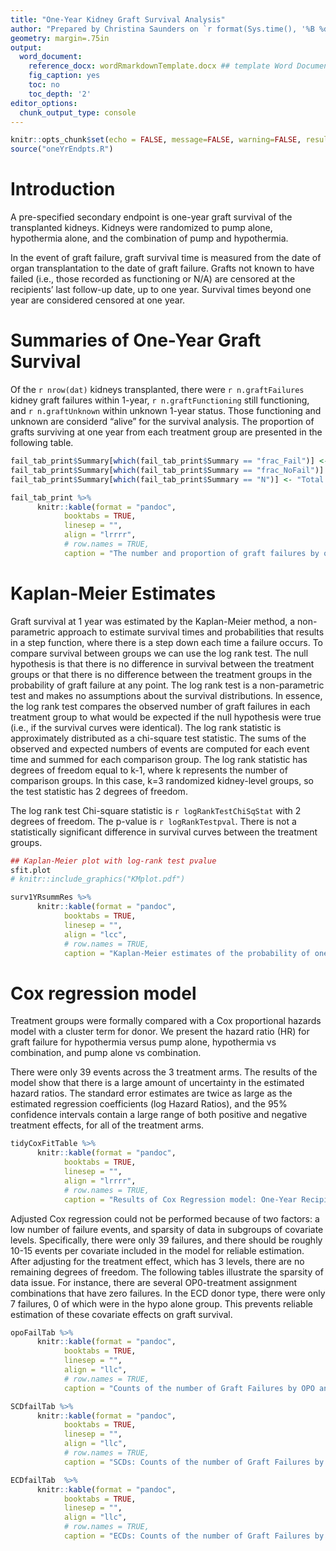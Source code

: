```yaml
---
title: "One-Year Kidney Graft Survival Analysis"
author: "Prepared by Christina Saunders on `r format(Sys.time(), '%B %d, %Y')`"
geometry: margin=.75in
output:
  word_document:
    reference_docx: wordRmarkdownTemplate.docx ## template Word Document
    fig_caption: yes
    toc: no
    toc_depth: '2'
editor_options: 
  chunk_output_type: console
---
```



```r
knitr::opts_chunk$set(echo = FALSE, message=FALSE, warning=FALSE, results='asis', fig.width=6, fig.height = 4, fig.pos = 'H', fig.align = 'center')
source("oneYrEndpts.R")

```

# Introduction 

A pre-specified secondary endpoint is one-year graft survival of the transplanted kidneys. Kidneys were randomized to pump alone, hypothermia alone, and the combination of pump and hypothermia.

In the event of graft failure, graft survival time is measured from the date of organ transplantation to the date of graft failure. Grafts not known to have failed (i.e., those recorded as functioning or N/A) are censored at the recipients' last follow-up date, up to one year. Survival times beyond one year are considered censored at one year.

# Summaries of One-Year Graft Survival

Of the `r nrow(dat)` kidneys transplanted, there were `r n.graftFailures` kidney graft failures within 1-year, `r n.graftFunctioning` still functioning, and `r n.graftUnknown` within unknown 1-year status. Those functioning and unknown are considerd "alive" for the survival analysis.  The proportion of grafts surviving at one year from each treatment group are presented in the following table.

 <!-- along with the corresponding two-sided 95% confidence intervals  -->
```r
fail_tab_print$Summary[which(fail_tab_print$Summary == "frac_Fail")] <- "One-Yr Graft Failure"
fail_tab_print$Summary[which(fail_tab_print$Summary == "frac_NoFail")] <- "One-Yr Graft Survival"
fail_tab_print$Summary[which(fail_tab_print$Summary == "N")] <- "Total N"

fail_tab_print %>% 
      knitr::kable(format = "pandoc",
            booktabs = TRUE,
            linesep = "",
            align = "lrrrr",
            # row.names = TRUE,
            caption = "The number and proportion of graft failures by one-year within each kidney-level randomized treatment arm, and overall. Note that the proportion surviving is a naive estimate of one-year survival, because it does not take into account censoring. Ignoring censoring leads to an overestimate of the overall survival probability, because the censored subjects only contribute information for part of the follow-up time, and then fall out of the risk set, thus pulling down the cumulative probability of survival. The following section shows the Kaplan-Meier estimated probability of one-year survival, which accounts for censoring.")

```

# Kaplan-Meier Estimates

Graft survival at 1 year was estimated by the Kaplan-Meier method, a non-parametric approach to estimate survival times and probabilities that results in a step function, where there is a step down each time a failure occurs. To compare survival between groups we can use the log rank test. The null hypothesis is that there is no difference in survival between the treatment groups or that there is no difference between the treatment groups in the probability of graft failure at any point. The log rank test is a non-parametric test and makes no assumptions about the survival distributions. In essence, the log rank test compares the observed number of graft failures in each treatment group to what would be expected if the null hypothesis were true (i.e., if the survival curves were identical). The log rank statistic is approximately distributed as a chi-square test statistic. The sums of the observed and expected numbers of events are computed for each event time and summed for each comparison group. The log rank statistic has degrees of freedom equal to k-1, where k represents the number of comparison groups. In this case, k=3 randomized kidney-level groups, so the test statistic has 2 degrees of freedom.

The log rank test Chi-square statistic is `r logRankTestChiSqStat` with 2 degrees of freedom. The p-value is `r logRankTestpval`. There is not a statistically significant difference in survival curves between the treatment groups.

```r
## Kaplan-Meier plot with log-rank test pvalue
sfit.plot
# knitr::include_graphics("KMplot.pdf")
```

```r
surv1YRsummRes %>% 
      knitr::kable(format = "pandoc",
            booktabs = TRUE,
            linesep = "",
            align = "lcc",
            # row.names = TRUE,
            caption = "Kaplan-Meier estimates of the probability of one-year graft survival for each treatment arm. These estimates correspond to those shown in the Kaplan-Meier plot above, where the horizontal axis is at 365 days.")

```


# Cox regression model 

Treatment groups were formally compared with a Cox proportional hazards model with a cluster term for donor. We present the hazard ratio (HR) for graft failure for hypothermia versus pump alone, hypothermia vs combination, and pump alone vs combination.

There were only 39 events across the 3 treatment arms. The results of the model show that there is a large amount of uncertainty in the estimated hazard ratios. The standard error estimates are twice as large as the estimated regression coefficients (log Hazard Ratios), and the 95% confidence intervals contain a large range of both positive and negative treatment effects, for all of the treatment arms.

```r
tidyCoxFitTable %>% 
      knitr::kable(format = "pandoc",
            booktabs = TRUE,
            linesep = "",
            align = "lrrrr",
            # row.names = TRUE,
            caption = "Results of Cox Regression model: One-Year Recipient Graft Failure Adjusted for Kidney-Randomized Treatment Assignment. Robust standard errors were used to account for correlation between kidneys from a single donor. Further covariate adjustment could not be performed because of small or no events within subgroups of covariates.")
```

Adjusted Cox regression could not be performed because of two factors: a low number of failure events, and sparsity of data in subgroups of covariate levels. Specifically, there were only 39 failures, and there should be roughly 10-15 events per covariate included in the model for reliable estimation. After adjusting for the treatment effect, which has 3 levels, there are no remaining degrees of freedom. The following tables illustrate the sparsity of data issue. For instance, there are several OP0-treatment assignment combinations that have zero failures. In the ECD donor type, there were only 7 failures, 0 of which were in the hypo alone group. This prevents reliable estimation of these covariate effects on graft survival. 

```r
opoFailTab %>% 
      knitr::kable(format = "pandoc",
            booktabs = TRUE,
            linesep = "",
            align = "llc",
            # row.names = TRUE,
            caption = "Counts of the number of Graft Failures by OPO and Treatment Arm.")

SCDfailTab %>% 
      knitr::kable(format = "pandoc",
            booktabs = TRUE,
            linesep = "",
            align = "llc",
            # row.names = TRUE,
            caption = "SCDs: Counts of the number of Graft Failures by Treatment Arm.")

ECDfailTab  %>% 
      knitr::kable(format = "pandoc",
            booktabs = TRUE,
            linesep = "",
            align = "llc",
            # row.names = TRUE,
            caption = "ECDs: Counts of the number of Graft Failures by Treatment Arm.")
```


<!-- # Analysis Conventions -->
<!-- Note about 1-year graft survival endpoint: The endpoint is censored at 1-year post organ transplantation date. If the transplant occurred in 2018 then we are only reporting the graft status on the 1-YR follow up form (2019). If the graft failed *after* the 1-year follow up form was submitted, then the status will display as functioning even though it may have failed later in 2019 or in 2020 on the 2-YR follow up form. -->

